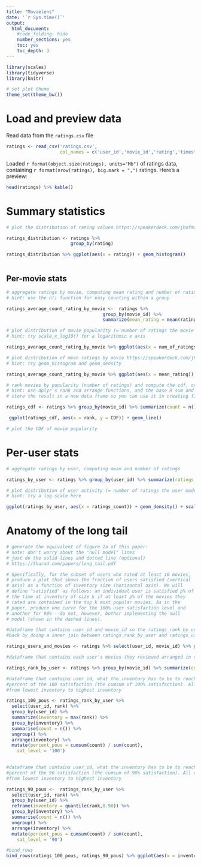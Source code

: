 ```yaml
---
title: "Movielens"
date: '`r Sys.time()`'
output:
  html_document:
    #code_folding: hide
    number_sections: yes
    toc: yes
    toc_depth: 3
---
```


```r
library(scales)
library(tidyverse)
library(knitr)

# set plot theme
theme_set(theme_bw())
```

# Load and preview data

Read data from the `ratings.csv` file
```r
ratings <- read_csv('ratings.csv',
                    col_names = c('user_id','movie_id','rating','timestamp'))
```

Loaded `r format(object.size(ratings), units="Mb")` of ratings data, containing `r format(nrow(ratings), big.mark = ",")` ratings. Here's a preview:
```r
head(ratings) %>% kable()
```

# Summary statistics

```r
# plot the distribution of rating values https://speakerdeck.com/jhofman/modeling-social-data-lecture-2-introduction-to-counting?slide=26

ratings_distribution <- ratings %>% 
                        group_by(rating)

ratings_distribution %>% ggplot(aes(x = rating)) + geom_histogram()



```

## Per-movie stats

```r
# aggregate ratings by movie, computing mean rating and number of ratings
# hint: use the n() function for easy counting within a group

ratings_average_count_rating_by_movie <-  ratings %>% 
                                    group_by(movie_id) %>% 
                                    summarize(mean_rating = mean(rating), num_of_ratings = n())

```

```r
# plot distribution of movie popularity (= number of ratings the movie received)
# hint: try scale_x_log10() for a logarithmic x axis

ratings_average_count_rating_by_movie %>% ggplot(aes(x = num_of_ratings)) + geom_density() +  scale_x_log10()

```

```r
# plot distribution of mean ratings by movie https://speakerdeck.com/jhofman/modeling-social-data-lecture-2-introduction-to-counting?slide=28
# hint: try geom_histogram and geom_density

ratings_average_count_rating_by_movie %>% ggplot(aes(x = mean_rating)) + geom_density() + geom_histogram()

```

```r
# rank movies by popularity (number of ratings) and compute the cdf, or fraction of all views covered by the top-k movies https://speakerdeck.com/jhofman/modeling-social-data-lecture-2-introduction-to-counting?slide=30
# hint: use dplyr's rank and arrange functions, and the base R sum and cumsum functions
# store the result in a new data frame so you can use it in creating figure 2 from the paper below

ratings_cdf <- ratings %>% group_by(movie_id) %>% summarize(count = n()) %>% mutate(rank = rank(desc(count))) %>% arrange(rank) %>% mutate(cumsum = cumsum(count)) %>% mutate(CDF = (cumsum / sum(count)) * 100)

 ggplot(ratings_cdf, aes(x = rank, y = CDF)) + geom_line()

# plot the CDF of movie popularity
```


# Per-user stats

```r
# aggregate ratings by user, computing mean and number of ratings

ratings_by_user <- ratings %>% group_by(user_id) %>% summarize(ratings_count = n(), ratings_mean = mean(rating))

```

```r
# plot distribution of user activity (= number of ratings the user made)
# hint: try a log scale here

ggplot(ratings_by_user, aes(x = ratings_count)) + geom_density() + scale_x_log10()

```

# Anatomy of the long tail

```r
# generate the equivalent of figure 2a of this paper:
# note: don't worry about the "null model" lines
# just do the solid lines and dotted line (optional)
# https://5harad.com/papers/long_tail.pdf

# Specifically, for the subset of users who rated at least 10 movies,
# produce a plot that shows the fraction of users satisfied (vertical
# axis) as a function of inventory size (horizontal axis). We will
# define "satisfied" as follows: an individual user is satisfied p% of
# the time at inventory of size k if at least p% of the movies they
# rated are contained in the top k most popular movies. As in the
# paper, produce one curve for the 100% user satisfaction level and
# another for 90%---do not, however, bother implementing the null
# model (shown in the dashed lines).

#dataframe that contains user_id and movie_id so the ratings_rank_by_user can get the user_id column
#back by doing a inner join between ratings_rank_by_user and ratings_user_and_movies

ratings_users_and_movies <- ratings %>% select(user_id, movie_id) %>% group_by(user_id, movie_id) %>% arrange(user_id,movie_id)

#dataframe that contains each user's movies they reviewed arranged in order from most popular to least

ratings_rank_by_user <- ratings %>% group_by(movie_id) %>% summarize(count = n()) %>% mutate(rank = rank(desc(count))) %>% inner_join(ratings_users_and_movies, ratings_long_tail, by=c('movie_id' = 'movie_id')) %>% group_by(user_id, rank) %>% arrange(user_id,rank)

#dataframe that contains user_id, what the inventory has to be to reach 100% satisfaction, and
#percent of the 100 satisfaction (the cumsum of 100% satisfaction). All of this is arranged
#from lowest inventory to highest inventory

ratings_100_pous <- ratings_rank_by_user %>% 
  select(user_id, rank) %>% 
  group_by(user_id) %>% 
  summarize(inventory = max(rank)) %>% 
  group_by(inventory) %>% 
  summarise(count = n()) %>%
  ungroup() %>% 
  arrange(inventory) %>%
  mutate(percent_pous = cumsum(count) / sum(count),
    sat_level = '100')
 

#dataframe that contains user_id, what the inventory has to be to reach 90% satisfaction, and
#percent of the 90 satisfaction (the cumsum of 90% satisfaction). All of this is arranged
#from lowest inventory to highest inventory

ratings_90_pous <-  ratings_rank_by_user %>% 
  select(user_id, rank) %>% 
  group_by(user_id) %>% 
  reframe(inventory = quantile(rank,0.90)) %>%
  group_by(inventory) %>% 
  summarise(count = n()) %>%
  ungroup() %>% 
  arrange(inventory) %>%
  mutate(percent_pous = cumsum(count) / sum(count),
    sat_level = '90')

#bind_rows 
bind_rows(ratings_100_pous, ratings_90_pous) %>% ggplot(aes(x = inventory, y = percent_pous, color = sat_level)) + geom_line()

```
